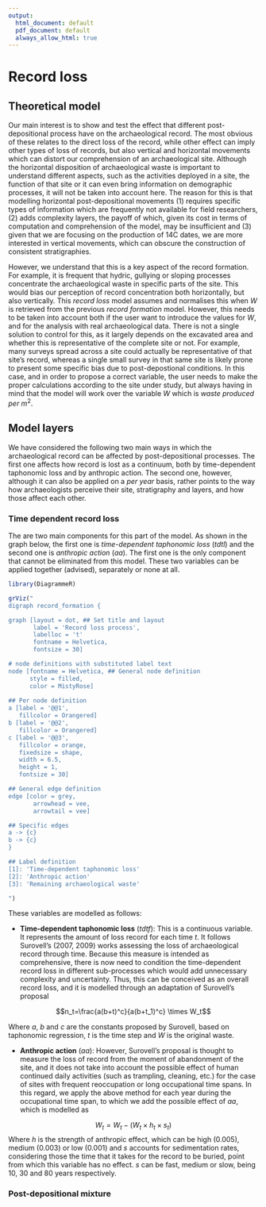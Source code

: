 ```yaml
---
output:
  html_document: default
  pdf_document: default
  always_allow_html: true
---
```


# Record loss

## Theoretical model
Our main interest is to show and test the effect that different post-depositional process have on the archaeological record. The most obvious of these relates to the direct loss of the record, while other effect can imply other types of loss of records, but also vertical and horizontal movements which can distort our comprehension of an archaeological site. Although the horizontal disposition of archaeological waste is important to understand different aspects, such as the activities deployed in a site, the function of that site or it can even bring information on demographic processes, it will not be taken into account here. The reason for this is that modelling horizontal post-depositional movements (1) requires specific types of information which are frequently not available for field researchers, (2) adds complexity layers, the payoff of which, given its cost in terms of computation and comprehension of the model, may be insufficient and (3) given that we are focusing on the production of 14C dates, we are more interested in vertical movements, which can obscure the construction of consistent stratigraphies. 

However, we understand that this is a key aspect of the record formation. For example, it is frequent that hydric, gullying or sloping processes concentrate the archaeological waste in specific parts of the site. This would bias our perception of record concentration both horizontally, but also vertically. This *record loss* model assumes and normalises this when $W$ is retrieved from the previous *record formation* model. However, this needs to be taken into account both if the user want to introduce the values for $W$, and for the analysis with real archaeological data. There is not a single solution to control for this, as it largely depends on the excavated area and whether this is representative of the complete site or not. For example, many surveys spread across a site could actually be representative of that site's record, whereas a single small survey in that same site is likely prone to present some specific bias due to post-depostional conditions. In this case, and in order to propose a correct variable, the user needs to make the proper calculations according to the site under study, but always having in mind that the model will work over the variable $W$ which is *waste produced per* $m^2$.

## Model layers
We have considered the following two main ways in which the archaeological record can be affected by post-depositional processes. The first one affects how record is lost as a continuum, both by time-dependent taphonomic loss and by anthropic action. The second one, however, although it can also be applied on a *per year* basis, rather points to the way how archaeologists perceive their site, stratigraphy and layers, and how those affect each other.

### Time dependent record loss
The are two main components for this part of the model. As shown in the graph below, the first one is *time-dependent taphonomic loss* ($tdtl$) and the second one is *anthropic action* ($aa$). The first one is the only component that cannot be eliminated from this model. These two variables can be applied together (advised), separately or none at all. 

```r
library(DiagrammeR)

grViz("
digraph record_formation {

graph [layout = dot, ## Set title and layout
       label = 'Record loss process',
       labelloc = 't'
       fontname = Helvetica,
       fontsize = 30]

# node definitions with substituted label text
node [fontname = Helvetica, ## General node definition
      style = filled,
      color = MistyRose]
      
## Per node definition
a [label = '@@1',
   fillcolor = Orangered]
b [label = '@@2',
   fillcolor = Orangered]
c [label = '@@3',
   fillcolor = orange,
   fixedsize = shape,
   width = 6.5,
   height = 1,
   fontsize = 30]

## General edge definition
edge [color = grey,
       arrowhead = vee,
       arrowtail = vee]

## Specific edges
a -> {c}
b -> {c}
}

## Label definition
[1]: 'Time-dependent taphonomic loss'
[2]: 'Anthropic action'
[3]: 'Remaining archaeological waste'

")
```

These variables are modelled as follows:

* **Time-dependent taphonomic loss** ($tdtf$): This is a continuous variable. It represents the amount of loss record for each time $t$. It follows Surovell's (2007, 2009) works assessing the loss of archaeological record through time. Because this measure is intended as comprehensive, there is now need to condition the time-dependent record loss in different sub-processes which would add unnecessary complexity and uncertainty. Thus, this can be conceived as an overall record loss, and it is modelled through an adaptation of Surovell's proposal 

 $$n_t=\frac{a(b+t)^c}{a(b+t_1)^c} \times W_t$$
 
Where $a$, $b$ and $c$ are the constants proposed by Surovell, based on taphonomic regression, $t$ is the time step and $W$ is the original waste.

* **Anthropic action** ($aa$): However, Surovell's proposal is thought to measure the loss of record from the moment of abandonment of the site, and it does not take into account the possible effect of human continued daily activities (such as trampling, cleaning, etc.) for the case of sites with frequent reoccupation or long occupational time spans. In this regard, we apply the above method for each year during the occupational time span, to which we add the possible effect of $aa$, which is modelled as 

$$W_t = W_t - (W_t \times h_t \times s_t)$$
Where $h$ is the strength of anthropic effect, which can be high ($0.005$), medium ($0.003$) or low ($0.001$) and $s$ accounts for sedimentation rates, considering those the time that it takes for the record to be buried, point from which this variable has no effect. $s$ can be fast, medium or slow, being $10$, $30$ and $80$ years respectively.

### Post-depositional mixture



